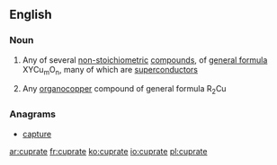 ==English==

===Noun===
{{wikipedia}}
{{en-noun}}

# {{context|inorganic chemistry|lang=en}} Any of several [[non-stoichiometric]] [[compound]]s, of [[general formula]] XYCu<sub>m</sub>O<sub>n</sub>, many of which are [[superconductor]]s
# {{context|organic chemistry|lang=en}} Any [[organocopper]] compound of general formula R<sub>2</sub>Cu

===Anagrams===
* [[capture#English|capture]]

[[ar:cuprate]]
[[fr:cuprate]]
[[ko:cuprate]]
[[io:cuprate]]
[[pl:cuprate]]